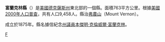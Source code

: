{{Otheruses|富蘭克林縣|subject=美國德克薩斯州的一個縣|other=同名的縣}}
{{Infobox U.S. County|
 county  = 富蘭克林縣|
 state = 德克薩斯州 |
 en county  = Franklin County|
 en state = Texas |
 seal = |
 map = Map of Texas highlighting Franklin County.svg|
 map size = 250|
 founded = 1875年|
 seat = {{tsl|en|Mount Vernon, Texas||Mount Vernon}} | 
 area = 763 [[square_kilometre|km²]] (295 [[平方英里|mi²]]) |
 area land = 740 km² (286 mi²) |
 area water = 23 km² (9 mi²) |
 area percentage = 3.09% |
 census yr = 2000|
 pop = 9,458|
 density = 13|
 web = www.co.franklin.tx.us|
|}}
'''富蘭克林縣'''（{{lang-en|Franklin County}}）是[[美國|美國]][[德克薩斯州|德克薩斯州]]東北部的一個縣。面積763平方公里。根據[[美國2000年人口普查|美國2000年人口普查]]，共有人口9,458人。縣治[[弗農山_(德克薩斯州)|弗農山]]（Mount Vernon）。

成立於1875年。縣名據信紀念[[德克薩斯州州議會|州議員]][[本傑明·克倫威爾·富蘭克林|本傑明·克倫威爾·富蘭克林]]。
{{texas-stub}}
{{Texas}}
[[Category:得克萨斯州行政区划|F]]